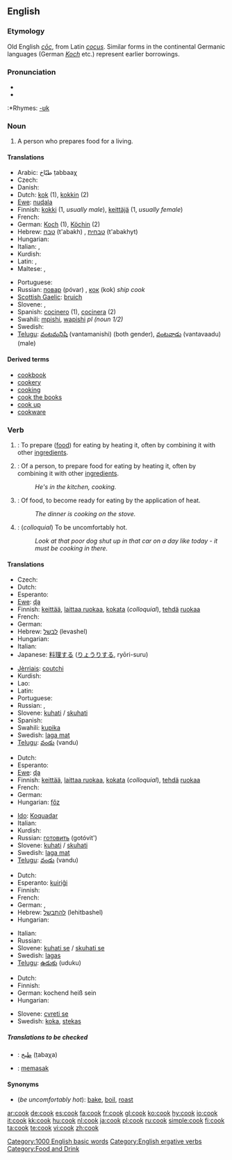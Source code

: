 {{see|Cook}}
==English==

===Etymology===
Old English ''[[coc#Old English|cōc]]'', from Latin ''[[cocus]]''.  Similar forms in the continental Germanic languages (German ''[[Koch]]'' etc.) represent earlier borrowings.

===Pronunciation===
*{{IPA|/kʊk/}}
*{{audio|en-us-cook.ogg|Audio (US)}}
:*Rhymes: [[Rhymes:English:-ʊk|-ʊk]]

===Noun===
{{wikipedia}}
{{en-noun}}

# A person who prepares food for a living.

====Translations====
{{trans-top|a person who prepares food for a living}}
* Arabic: طبّاخ ṭabbaaχ
* Czech: {{t+|cs|kuchař|m}}
* Danish: {{t-|da|kok}}
* Dutch: [[kok]] {{m}} (1), [[kokkin]] {{f}} (2)
* [[Ewe]]: [[nuɖala]]
* Finnish: [[kokki]] (1, ''usually male''), [[keittäjä]] (1, ''usually female'')
* French: {{t+|fr|chef}}
* German: [[Koch]] {{m}} (1), [[Köchin]] {{f}} (2)
* Hebrew: [[טבח]] (t'abakh) {{m}}, [[טבחית]] (t'abakhyt) {{f}}
* Hungarian: {{t-|hu|szakács}}
* Italian: {{t+|it|cuoco|m}}, {{t+|it|cuoca|f}}
* Kurdish: {{KUchar|[[چێشتکه‌ر]]}}
* Latin: {{t-|la|coquus}}, {{t-|la|cocus}}
* Maltese: {{t-|mt|kok|m|xs=Maltese}}, {{t-|mt|koka|f|xs=Maltese}}
{{trans-mid}}
* Portuguese: {{t+|pt|cozinheiro}}
* Russian: [[повар]] (póvar) {{m}}, [[кок]] (kok) {{m}} ''ship cook''
* [[Scottish Gaelic]]: [[bruich]]
* Slovene: {{t+|sl|kuhar|m}}, {{t-|sl|kuharica|f}}
* Spanish: [[cocinero]] {{m}} (1), [[cocinera]] {{f}} (2)
* Swahili: [[mpishi]], [[wapishi]] ''pl (noun 1/2)''
* Swedish: {{t+|sv|kock}}
* [[Telugu]]: [[వంటమనిషి]] (vantamanishi) (both gender), [[వంటవాడు]] (vantavaadu) (male)
{{trans-bottom}}

====Derived terms====
*[[cookbook]]
*[[cookery]]
*[[cooking]]<!--noun-->
*[[cook the books]]
*[[cook up]]
*[[cookware]]

===Verb===
{{en-verb}}

# {{transitive}}: To prepare ([[food]]) for eating by heating it, often by combining it with other [[ingredients]].
# {{intransitive}}: Of a person, to prepare food for eating by heating it, often by combining it with other [[ingredients]].
#:''He's in the kitchen, cooking.''
# {{intransitive}}: Of food, to become ready for eating by the application of heat.
#:''The dinner is cooking on the stove.''
# {{intransitive}}: (''colloquial'') To be uncomfortably hot.
#:''Look at that poor dog shut up in that car on a day like today - it must be cooking in there.''

====Translations====

{{trans-top|prepare (food) for eating}}
* Czech: {{t-|cs|vařit}}
* Dutch: {{t+|nl|koken}}
* Esperanto: {{t-|eo|kuiri|xs=Esperanto}}
* [[Ewe]]: [[ɖa]]
* Finnish: [[keittää]], [[laittaa ruokaa]], [[kokata]] (''colloquial''), [[tehdä]] [[ruoka]]a
* French: {{t-|fr|faire cuire}}
* German: {{t+|de|kochen}}
* Hebrew: [[לבשל]] (levashel)
* Hungarian: {{t+|hu|főz}}
* Italian: {{t+|it|cuocere}}
* Japanese: [[料理]]する ([[りょうり]]する, ryōri-suru)
{{trans-mid}}
* [[Jèrriais]]: [[coutchi]]
* Kurdish: {{KUchar|[[چێشت لێنان]]}}
* Lao: {{t|lo|ຄົວກິນ|tr=khua-kin|sc=Laoo}}
* Latin: {{t-|la|coquere}}
* Portuguese: {{t+|pt|cozinhar}}
* Russian: {{t+|ru|готовить|tr=gotóvit'|sc=Cyrl}}, {{t+|ru|варить|tr=varít'|sc=Cyrl}}
* Slovene: [[kuhati]] / [[skuhati]]
* Spanish: {{t-|es|cocinar}}
* Swahili: [[kupika]]
* Swedish: [[laga mat]]
* [[Telugu]]: [[వండు]] (vandu)
{{trans-bottom}}

{{trans-top|prepare food}}
* Dutch: {{t+|nl|koken}}
* Esperanto: {{t-|eo|kuiri|xs=Esperanto}}
* [[Ewe]]: [[ɖa]]
* Finnish: [[keittää]], [[laittaa ruokaa]], [[kokata]] (''colloquial''), [[tehdä]] [[ruoka]]a
* French: {{t+|fr|cuisiner}}
* German: {{t+|de|kochen}}
* Hungarian: [[főz]]
{{trans-mid}}
* [[Ido]]: [[Koquadar]]
* Italian: {{t+|it|cucinare}}
* Kurdish: {{KUchar|[[چێشت حازرکردن]]}}
* Russian: [[готовить]] (gotóvit')
* Slovene: [[kuhati]] / [[skuhati]]
* Swedish: [[laga mat]]
* [[Telugu]]: [[వండు]] (vandu)
{{trans-bottom}}

{{trans-top|become ready for eating}}
* Dutch: {{t+|nl|koken}}
* Esperanto: [[kuiriĝi]]
* Finnish: {{t+|fi|kypsyä}}
* French: {{t+|fr|cuire}}
* German: {{t+|de|kochen}}, {{t+|de|garen}}
* Hebrew: [[להתבשל]] (lehitbashel)
* Hungarian: {{t+|hu|fő}}
{{trans-mid}}
* Italian: {{t+|it|cuocere}}
* Russian: {{t+|ru|готовиться|tr=gotóvit's'a|sc=Cyrl}}
* Slovene: [[kuhati se]] / [[skuhati se]]
* Swedish: [[lagas]]
* [[Telugu]]: [[ఉడుకు]] (uduku)
{{trans-bottom}}

{{trans-top|colloquial: be uncomfortably hot}}
* Dutch: {{t+|nl|bakken}}
* Finnish: {{t-|fi|paistua}}
* German: kochend heiß sein
* Hungarian: {{t+|hu|forró}}
{{trans-mid}}
* Slovene: [[cvreti se]]
* Swedish: [[koka]], [[stekas]]
{{trans-bottom}}

=====Translations to be checked=====
{{checktrans}}
*{{ttbc|Arabic}}: [[طبخ]] (ṭabaχa)
*{{ttbc|Indonesian}}: [[masak|memasak]]

====Synonyms====
*(''be uncomfortably hot''): [[bake]], [[boil]], [[roast]]

[[Category:1000 English basic words]]
[[Category:English ergative verbs]]
[[Category:Food and Drink]]

[[ar:cook]]
[[de:cook]]
[[es:cook]]
[[fa:cook]]
[[fr:cook]]
[[gl:cook]]
[[ko:cook]]
[[hy:cook]]
[[io:cook]]
[[it:cook]]
[[kk:cook]]
[[hu:cook]]
[[nl:cook]]
[[ja:cook]]
[[pl:cook]]
[[ru:cook]]
[[simple:cook]]
[[fi:cook]]
[[ta:cook]]
[[te:cook]]
[[vi:cook]]
[[zh:cook]]